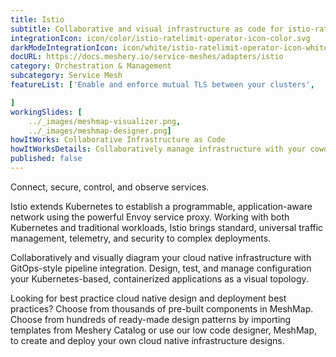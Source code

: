 ```yaml
---
title: Istio  
subtitle: Collaborative and visual infrastructure as code for istio-ratelimit-operator
integrationIcon: icon/color/istio-ratelimit-operator-icon-color.svg
darkModeIntegrationIcon: icon/white/istio-ratelimit-operator-icon-white.svg
docURL: https://docs.meshery.io/service-meshes/adapters/istio
category: Orchestration & Management
subcategory: Service Mesh
featureList: ['Enable and enforce mutual TLS between your clusters',	'Analyze Istio Destination Rules',	'Design Istio Virtual Services'

]
workingSlides: [
    ../_images/meshmap-visualizer.png,
    ../_images/meshmap-designer.png]
howItWorks: Collaborative Infrastructure as Code
howItWorksDetails: Collaboratively manage infrastructure with your coworkers synchronously sharing the same designs.
published: false
---
```

<p>
    Connect, secure, control, and observe services.
<p>
    Istio extends Kubernetes to establish a programmable, application-aware network using the powerful Envoy service proxy. Working with both Kubernetes and traditional workloads, Istio brings standard, universal traffic management, telemetry, and security to complex deployments.
</p>
<p>Collaboratively and visually diagram your cloud native infrastructure with GitOps-style pipeline integration. Design, test, and manage configuration your Kubernetes-based, containerized applications as a visual topology.</p>
<p>Looking for best practice cloud native design and deployment best practices? Choose from thousands of pre-built components in MeshMap. Choose from hundreds of ready-made design patterns by importing templates from Meshery Catalog or use our low code designer, MeshMap, to create and deploy your own cloud native infrastructure designs.
</p>